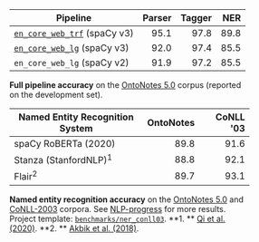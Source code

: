 <figure>

| Pipeline                                                   | Parser | Tagger |  NER |
| ---------------------------------------------------------- | -----: | -----: | ---: |
| [`en_core_web_trf`](/models/en#en_core_web_trf) (spaCy v3) |   95.1 |   97.8 | 89.8 |
| [`en_core_web_lg`](/models/en#en_core_web_lg) (spaCy v3)   |   92.0 |   97.4 | 85.5 |
| `en_core_web_lg` (spaCy v2)                                |   91.9 |   97.2 | 85.5 |

<figcaption className="caption">

**Full pipeline accuracy** on the
[OntoNotes 5.0](https://catalog.ldc.upenn.edu/LDC2013T19) corpus (reported on
the development set).

</figcaption>

</figure>

<figure>

| Named Entity Recognition System  | OntoNotes | CoNLL '03 |
| -------------------------------- | --------: | --------: |
| spaCy RoBERTa (2020)             |      89.8 |      91.6 |
| Stanza (StanfordNLP)<sup>1</sup> |      88.8 |      92.1 |
| Flair<sup>2</sup>                |      89.7 |      93.1 |

<figcaption className="caption">

**Named entity recognition accuracy** on the
[OntoNotes 5.0](https://catalog.ldc.upenn.edu/LDC2013T19) and
[CoNLL-2003](https://www.aclweb.org/anthology/W03-0419.pdf) corpora. See
[NLP-progress](http://nlpprogress.com/english/named_entity_recognition.html) for
more results. Project template:
[`benchmarks/ner_conll03`](%%GITHUB_PROJECTS/benchmarks/ner_conll03). **1. **
[Qi et al. (2020)](https://arxiv.org/pdf/2003.07082.pdf). **2. **
[Akbik et al. (2018)](https://www.aclweb.org/anthology/C18-1139/).

</figcaption>

</figure>

